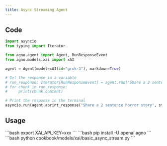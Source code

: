 ```yaml
---
title: Async Streaming Agent
---
```


## Code

```python cookbook/models/xai/basic_async_stream.py
import asyncio
from typing import Iterator

from agno.agent import Agent, RunResponseEvent
from agno.models.xai import xAI

agent = Agent(model=xAI(id="grok-3"), markdown=True)

# Get the response in a variable
# run_response: Iterator[RunResponseEvent] = agent.run("Share a 2 sentence horror story", stream=True)
# for chunk in run_response:
#     print(chunk.content)

# Print the response in the terminal
asyncio.run(agent.aprint_response("Share a 2 sentence horror story", stream=True))
```

## Usage

<Steps>
  <Snippet file="create-venv-step.mdx" />

  <Step title="Set your API key">
    ```bash
    export XAI_API_KEY=xxx
    ```
  </Step>

  <Step title="Install libraries">
    ```bash
    pip install -U openai agno
    ```
  </Step>

  <Step title="Run Agent">
    ```bash
    python cookbook/models/xai/basic_async_stream.py
    ```
  </Step>
</Steps> 